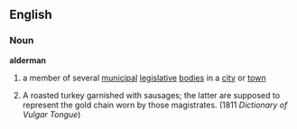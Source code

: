 ==English==
===Noun===
{{wikipedia}}
'''alderman'''
# a member of several [[municipal]] [[legislative]] [[bodies]] in a [[city]] or [[town]]
# {{vulgar}} A roasted turkey garnished with sausages; the latter are supposed to represent the gold chain worn by those magistrates. (1811 ''Dictionary of Vulgar Tongue'')